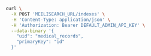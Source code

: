 <CodeGroup>

```bash cURL
curl \
  -X POST 'MEILISEARCH_URL/indexes' \
  -H 'Content-Type: application/json' \
  -H 'Authorization: Bearer DEFAULT_ADMIN_API_KEY' \
  --data-binary '{
    "uid": "medical_records",
    "primaryKey": "id"
  }'
```

</CodeGroup>